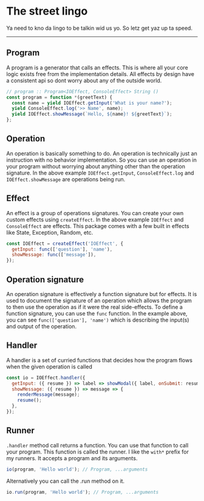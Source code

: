 # The street lingo
Ya need to kno da lingo to be talkin wid us yo. So letz get yaz up ta speed.

---

## Program
A program is a generator that calls an effects. This is where all your core logic exists free from the implementation details. All effects by design have a consistent api so dont worry about any of the outside world.

```js
// program :: Program<IOEffect, ConsoleEffect> String ()
const program = function *(greetText) {
  const name = yield IOEffect.getInput('What is your name?');
  yield ConsoleEffect.log('>> Name', name);
  yield IOEffect.showMessage(`Hello, ${name}! ${greetText}`);
};
```


## Operation
An operation is basically something to do. An operation is technically just an instruction with no behavior implementation. So you can use an operation in your program without worrying about anything other than the operation signature.
In the above example `IOEffect.getInput`, `ConsoleEffect.log` and `IOEffect.showMessage` are operations being run.


## Effect
An effect is a group of operations signatures. You can create your own custom effects using `createEffect`.
In the above example `IOEffect` and `ConsoleEffect` are effects. This package comes with a few built in effects like State, Exception, Random, etc.

```js
const IOEffect = createEffect('IOEffect', {
  getInput: func(['question'], 'name'),
  showMessage: func(['message']),
});
```


## Operation signature
An operation signature is effectively a function signature but for effects. It is used to document the signature of an operation which allows the program to then use the operation as if it were the real side-effects. To define a function signature, you can use the `func` function. In the example above, you can see `func(['question'], 'name')` which is describing the input(s) and output of the operation.


## Handler
A handler is a set of curried functions that decides how the program flows when the given operation is called

```js
const io = IOEffect.handler({
  getInput: ({ resume }) => label => showModal({ label, onSubmit: resume }),
  showMessage: ({ resume }) => message => {
    renderMessage(message);
    resume();
  },
});
```

## Runner
`.handler` method call returns a function. You can use that function to call your program. This function is called the runner.
I like the `with*` prefix for my runners.
It accepts a program and its arguments.

```js
io(program, 'Hello world'); // Program, ...arguments
```

Alternatively you can call the .run method on it.

```js
io.run(program, 'Hello world'); // Program, ...arguments
```
